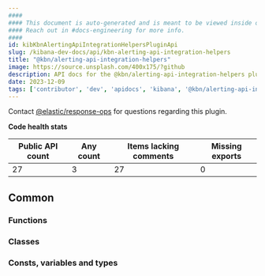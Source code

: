 ```yaml
---
####
#### This document is auto-generated and is meant to be viewed inside our experimental, new docs system.
#### Reach out in #docs-engineering for more info.
####
id: kibKbnAlertingApiIntegrationHelpersPluginApi
slug: /kibana-dev-docs/api/kbn-alerting-api-integration-helpers
title: "@kbn/alerting-api-integration-helpers"
image: https://source.unsplash.com/400x175/?github
description: API docs for the @kbn/alerting-api-integration-helpers plugin
date: 2023-12-09
tags: ['contributor', 'dev', 'apidocs', 'kibana', '@kbn/alerting-api-integration-helpers']
---
```




Contact [@elastic/response-ops](https://github.com/orgs/elastic/teams/response-ops) for questions regarding this plugin.

**Code health stats**

| Public API count  | Any count | Items lacking comments | Missing exports |
|-------------------|-----------|------------------------|-----------------|
| 27 | 3 | 27 | 0 |

## Common

### Functions
<DocDefinitionList data={kbnAlertingApiIntegrationHelpersObj.common.functions}/>

### Classes
<DocDefinitionList data={kbnAlertingApiIntegrationHelpersObj.common.classes}/>

### Consts, variables and types
<DocDefinitionList data={kbnAlertingApiIntegrationHelpersObj.common.misc}/>

